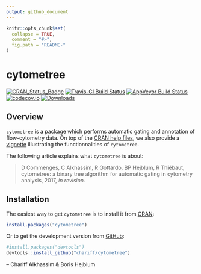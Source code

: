 ```yaml
---
output: github_document
---
```


<!-- README.md is generated from README.Rmd. Please edit that file -->

```r
knitr::opts_chunk$set(
  collapse = TRUE,
  comment = "#>",
  fig.path = "README-"
)
```

# cytometree

[![CRAN_Status_Badge](http://www.r-pkg.org/badges/version/cytometree)](https://cran.r-project.org/package=cytometree)
[![Travis-CI Build Status](https://travis-ci.org/chariff/Cytometree.svg?branch=master)](https://travis-ci.org/chariff/cytometree)
[![AppVeyor Build Status](https://ci.appveyor.com/api/projects/status/github/chariff/cytometree?branch=master&svg=true)](https://ci.appveyor.com/project/chariff/cytometree)
[![codecov.io](https://codecov.io/github/chariff/Cytometree/coverage.svg?branch=master)](https://codecov.io/github/chariff/Cytometree?branch=master)
[![Downloads](https://cranlogs.r-pkg.org/badges/cytometree?color=blue)](https://www.r-pkg.org/pkg/cytometree)


## Overview

`cytometree` is a package which performs automatic gating and annotation of flow-cytometry
data. On top of the [CRAN help files](https://cran.r-project.org/web/packages/cytometree/cytometree.pdf), 
we also provide a [vignette](https://cran.r-project.org/web/packages/cytometree/vignettes/autogating_cytometree.html)
illustrating the functionnalities of `cytometree`.

The following article explains what `cytometree` is about:

> D Commenges, C Alkhassim, R Gottardo, BP Hejblum, R Thiébaut, cytometree: a binary tree algorithm for automatic gating in cytometry analysis, 2017, *in revision*.


## Installation

The easiest way to get `cytometree` is to install it from [CRAN](https://cran.r-project.org/package=cytometree):
```r
install.packages("cytometree")
```

Or to get the development version from [GitHub](https://github.com/chariff/cytometree):
```r
#install.packages("devtools")
devtools::install_github("chariff/cytometree")
```

-- Chariff Alkhassim & Boris Hejblum


